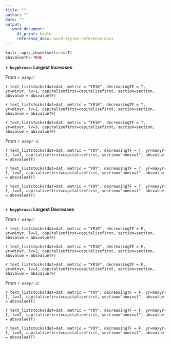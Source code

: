 ---
title: ""
author: ""
date: ""
output: 
   word_document:
     df_print: kable
     reference_docx: word-styles-reference.docx
---
  
```{r, a, echo=FALSE, warning=FALSE}
knitr::opts_chunk$set(echo=T)
absvalueTF<-TRUE
```

**`r keyphrase`: Largest Increases**

*From `r minyr`:*

`r text_liststocks(dat=dat, metric = "YR10", decreasingTF = T, yr=minyr, lv=1, capitalizefirst=capitalizefirst, section=section, absvalue = absvalueTF)`

`r text_liststocks(dat=dat, metric = "YR10", decreasingTF = T, yr=minyr, lv=2, capitalizefirst=capitalizefirst, section=section, absvalue = absvalueTF)`

`r text_liststocks(dat=dat, metric = "YR10", decreasingTF = T, yr=minyr, lv=3, capitalizefirst=capitalizefirst, section=section, absvalue = absvalueTF)`


*From `r maxyr-1`:* 

`r text_liststocks(dat=dat, metric = "YOY", decreasingTF = T, yr=maxyr-1, lv=1, capitalizefirst=capitalizefirst, section="nominal", absvalue = absvalueTF)`

`r text_liststocks(dat=dat, metric = "YOY", decreasingTF = T, yr=maxyr-1, lv=2, capitalizefirst=capitalizefirst, section="nominal", absvalue = absvalueTF)`

`r text_liststocks(dat=dat, metric = "YOY", decreasingTF = T, yr=maxyr-1, lv=3, capitalizefirst=capitalizefirst, section="nominal", absvalue = absvalueTF)`


```{r Paragraph_000, echo = FALSE, warning=FALSE}
  
```

**`r keyphrase`: Largest Decreases**

*From `r minyr`:*

`r text_liststocks(dat=dat, metric = "YR10", decreasingTF = F, yr=minyr, lv=1, capitalizefirst=capitalizefirst, section=section, absvalue = absvalueTF)`

`r text_liststocks(dat=dat, metric = "YR10", decreasingTF = F, yr=minyr, lv=2, capitalizefirst=capitalizefirst, section=section, absvalue = absvalueTF)`

`r text_liststocks(dat=dat, metric = "YR10", decreasingTF = F, yr=minyr, lv=3, capitalizefirst=capitalizefirst, section=section, absvalue = absvalueTF)`

*From `r maxyr-1`:*

`r text_liststocks(dat=dat, metric = "YOY", decreasingTF = F, yr=maxyr-1, lv=1, capitalizefirst=capitalizefirst, section="nominal", absvalue = absvalueTF)`

`r text_liststocks(dat=dat, metric = "YOY", decreasingTF = F, yr=maxyr-1, lv=2, capitalizefirst=capitalizefirst, section="nominal", absvalue = absvalueTF)`

`r text_liststocks(dat=dat, metric = "YOY", decreasingTF = F, yr=maxyr-1, lv=3, capitalizefirst=capitalizefirst, section="nominal", absvalue = absvalueTF)`


